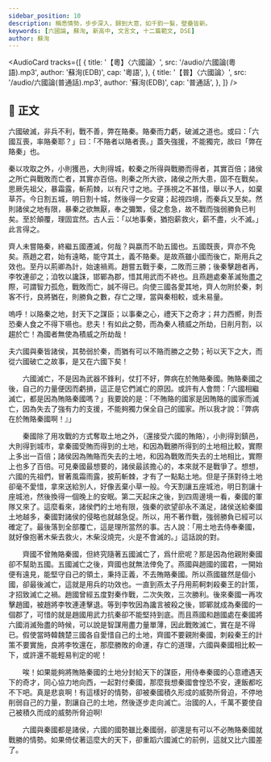 ```yaml
---
sidebar_position: 10
description: 稱悉情勢，步步深入，歸到大意，如千鈞一髮，壁壘皆新。
keywords: [六國論, 蘇洵, 新高中, 文言文, 十二篇範文, DSE]
author: 蘇洵
---
```


<!-- <Intro>

</Intro> -->

<AudioCard
  tracks={[
    {
      title: '【粵】〈六國論〉',
      src: '/audio/六國論(粵語).mp3',
      author: '蘇洵(EDB)',
      cap: '粵語',
    },
    {
      title: '【普】〈六國論〉',
      src: '/audio/六國論(普通話).mp3',
      author: '蘇洵(EDB)',
      cap: '普通話',
    },
  ]}
/>

## 📖 正文

<div className="main prose">

六國破滅，非兵不利，戰不善，弊在賂秦。賂秦而力虧，破滅之道也。或曰：「六國互喪，率賂秦耶？」曰：「不賂者以賂者喪。」蓋失強援，不能獨完，故曰「弊在賂秦」也。

秦以攻取之外，小則獲邑，大則得城，較秦之所得與戰勝而得者，其實百倍；諸侯之所亡與戰敗而亡者，其實亦百倍。則秦之所大欲，諸侯之所大患，固不在戰矣。思厥先祖父，暴霜露，斬荊棘，以有尺寸之地。子孫視之不甚惜，舉以予人，如棄草芥。今日割五城，明日割十城，然後得一夕安寢；起視四境，而秦兵又至矣。然則諸侯之地有限，暴秦之欲無厭，奉之彌繁，侵之愈急，故不戰而強弱勝負已判矣。至於顛覆，理固宜然。古人云：「以地事秦，猶抱薪救火，薪不盡，火不滅。」此言得之。

齊人未嘗賂秦，終繼五國遷滅，何哉？與嬴而不助五國也。五國既喪，齊亦不免矣。燕趙之君，始有遠略，能守其土，義不賂秦。是故燕雖小國而後亡，斯用兵之效也。至丹以荊卿為計，始速禍焉。趙嘗五戰于秦，二敗而三勝；後秦擊趙者再，李牧連卻之；洎牧以讒誅，邯鄲為郡，惜其用武而不終也。且燕趙處秦革滅殆盡之際，可謂智力孤危，戰敗而亡，誠不得已。向使三國各愛其地，齊人勿附於秦，刺客不行，良將猶在，則勝負之數，存亡之理，當與秦相較，或未易量。

嗚呼！以賂秦之地，封天下之謀臣；以事秦之心，禮天下之奇才；幷力西嚮，則吾恐秦人食之不得下嚥也。悲夫！有如此之勢，而為秦人積威之所劫，日削月割，以趨於亡！為國者無使為積威之所劫哉！

夫六國與秦皆諸侯，其勢弱於秦，而猶有可以不賂而勝之之勢；茍以天下之大，而從六國破亡之故事，是又在六國下矣！ 


</div>

<Translation>

　　六國滅亡，不是因為武器不鋒利，仗打不好，弊病在於賄賂秦國。賄賂秦國之後，自己的力量便因而虧損，這正是它們滅亡的原因。或許有人會問：「六國相繼滅亡，都是因為賄賂秦國嗎？」我要說的是：「不賄賂的國家是因賄賂的國家而滅亡，因為失去了強有力的支援，不能夠獨力保全自己的國家。所以我才說：『弊病在於賄賂秦國啊！』」

　　秦國除了用攻戰的方式奪取土地之外，（還接受六國的賄賂），小則得到鎮邑，大則得到城市，拿秦國受賄而得到的土地，和因為戰勝所得到的土地相比較，實際上多出一百倍；諸侯因為賄賂而失去的土地，和因為戰敗而失去的土地相比，實際上也多了百倍。可見秦國最想要的，諸侯最該擔心的，本來就不是戰爭了。想想，六國的先祖們，冒著風霜雨露，披荊斬棘，才有了一點點土地。但是子孫對待土地卻毫不愛惜，拿來送給別人，好像丟棄小草一般。今天割讓五座城池，明日割讓十座城池，然後換得一個晚上的安眠。第二天起床之後，到四周邊境一看，秦國的軍隊又來了。這麼看來，諸侯們的土地有限，強秦的欲望卻永不滿足，諸侯送給秦國土地越多，秦國對諸侯的侵略也就越急促。所以，用不著作戰，強弱勝負已經可以確定了。最後落到全部覆亡，這是理所當然的事。古人說：「用土地去侍奉秦國，就好像抱著木柴去救火，木柴沒燒完，火是不會滅的。」這話說的對。

　　齊國不曾賄賂秦國，但終究隨著五國滅亡了，爲什麽呢？那是因為他親附秦國卻不幫助五國。五國滅亡之後，齊國也就無法倖免了。燕國與趙國的國君，一開始便有遠見，能堅守自己的領土，秉持正義，不去賄賂秦國。所以燕國雖然是個小國，卻最後滅亡，這就是用兵的功效也。一直到燕太子丹用荊軻刺殺秦王的計策，才招致滅亡之禍。趙國曾經五度對秦作戰，二次失敗，三次勝利。後來秦國一再攻擊趙國，被趙將李牧連連擊退。等到李牧因為讒言被殺之後，邯鄲就成為秦國的一個郡了，可惜的就是趙國用武力抗秦卻不能堅持到底。而且燕國和趙國處在秦國將六國消滅殆盡的時候，可以說是智謀用盡力量單薄，因此戰敗滅亡，實在是不得已。假使當時韓魏楚三國各自愛惜自己的土地，齊國不要親附秦國，刺殺秦王的計策不要實施，良將李牧還在，那麼勝敗的命運，存亡的道理，六國與秦國相比較一下，或許還不能輕易判定的呢！

　　唉！如果能夠將賄賂秦國的土地分封給天下的謀臣，用侍奉秦國的心意禮遇天下的奇才，同心協力地向西，一起對付秦國，那麼我想秦國會惶恐不安，連飯都吃不下吧。真是悲哀啊！有這樣好的情勢，卻被秦國積久形成的威勢所脅迫，不停地削弱自己的力量，割讓自己的土地，然後逐步走向滅亡。治國的人，千萬不要使自己被積久而成的威勢所脅迫啊!

　　六國與秦國都是諸侯，六國的國勢雖比秦國弱，卻還是有可以不必賄賂秦國就戰勝的情勢。如果倚仗著這麼大的天下，卻重蹈六國滅亡的前例，這就又比六國差了。

</Translation>

<Media>

<Tabs>
  <TabItem value='經典動畫教材套' default>
    <Youtube id='iRGUII6LAPc' />
  </TabItem>
</Tabs>

</Media>

<!-- <Resources>

</Resources> -->
